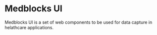 
<Meta title="Introduction" />

# Medblocks UI

Medblocks UI is a set of web components to be used for data capture in helathcare applications.

<!-- Embed components directly -->

<mb-input label="Hello there!!"></mb-input>

<!-- Embed stories from other stories -->

<Canvas>
  <Story id="data-entry-coded-text-mb-select--base"></Story>
</Canvas>
